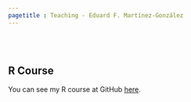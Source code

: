 ```yaml
---
pagetitle : Teaching - Eduard F. Martínez-González
---
```


<br> </br>

## R Course

You can see my R course at GitHub [here](https://github.com/taller-R).
